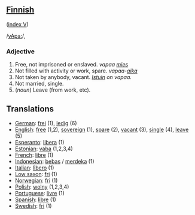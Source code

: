 ==[[Finnish]]==
([[Wiktionary:Finnish_index_v|index V]])

/[[Pronunciation guide|vApa:]]/,

===Adjective===

# Free, not imprisoned or enslaved. ''vapaa [[mies]]''
# Not filled with activity or work, spare. ''vapaa-[[aika]]''
# Not taken by anybody, vacant. ''[[Istuin]] on vapaa.''
# Not married, single.
# (''noun'') Leave (from work, etc).

==Translations==
*[[German]]: [[frei]] (1), [[ledig]] (6)
*[[English]]: [[free]] (1,2), [[sovereign]] (1), [[spare]] (2), [[vacant]] (3), [[single]] (4), [[leave]] (5)
*[[Esperanto]]: [[libera]] (1)
*[[Estonian]]: [[vaba]] (1,2,3,4)
*[[French]]: [[libre]] (1)
*[[Indonesian]]: [[bebas]] / [[merdeka]] (1)
*[[Italian]]: [[lìbero]] (1)
*[[Low saxon]]: [[fri]] (1)
*[[Norwegian]]: [[fri]] (1)
*[[Polish]]: [[wolny]] (1,2,3,4)
*[[Portuguese]]: [[livre]] (1)
*[[Spanish]]: [[libre]] (1)
*[[Swedish]]: [[fri]] (1)